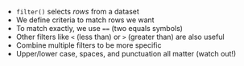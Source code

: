
- `filter()` selects *rows* from a dataset
- We define criteria to match rows we want
- To match exactly, we use `==` (two equals symbols) 
- Other filters like `<` (less than) or `>` (greater than) are also useful
- Combine multiple filters to be more specific
- Upper/lower case, spaces, and punctuation all matter (watch out!)

